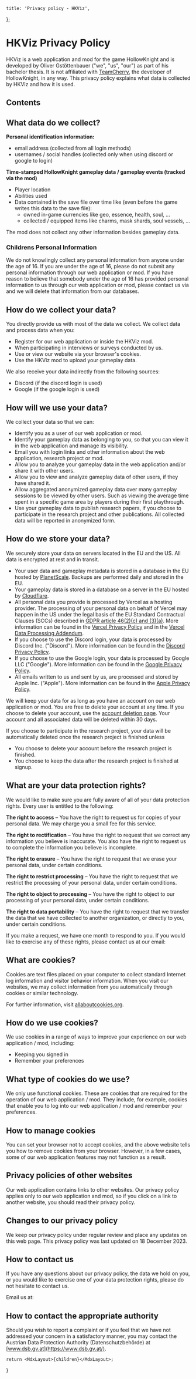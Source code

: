 
    title: 'Privacy policy - HKViz',
};

# HKViz Privacy Policy

HKViz is a web application and mod for the game HollowKnight and is developed by Oliver Gstöttenbauer ("we", "us", "our") as part of his bachelor thesis.
It is not affiliated with [TeamCherry](https://www.teamcherry.com.au/), the developer of HollowKnight, in any way. This privacy policy explains what data is collected by HKViz and how it is used.

## Contents

## What data do we collect?

**Personal identification information:**

-   email address (collected from all login methods)
-   usernames / social handles (collected only when using discord or google to login)

**Time-stamped HollowKnight gameplay data / gameplay events (tracked via the mod)**

-   Player location
-   Abilities used
-   Data contained in the save file over time like (even before the game writes this data to the save file):
    -   owned in-game currencies like geo, essence, health, soul, ...
    -   collected / equipped items like charms, mask shards, soul vessels, ...

The mod does not collect any other information besides gameplay data.

### Childrens Personal Information

We do not knowlingly collect any personal information from anyone under the age of 16.
If you are under the age of 16, please do not submit any personal information through our web application or mod.
If you have reason to believe that somebody under the age of 16 has provided personal information to us through our web application or mod,
please contact us via <MailLinkUnstyled /> and we will delete that information from our databases.

## How do we collect your data?

You directly provide us with most of the data we collect. We collect data and process data when you:

-   Register for our web application or inside the HKViz mod.
-   When participating in interviews or surveys conducted by us.
-   Use or view our website via your browser's cookies.
-   Use the HKViz mod to upload your gameplay data.

We also receive your data indirectly from the following sources:

-   Discord (if the discord login is used)
-   Google (if the google login is used)

## How will we use your data?

We collect your data so that we can:

-   Identify you as a user of our web application or mod.
-   Identify your gameplay data as belonging to you, so that you can view it in the web application and manage its visibility.
-   Email you with login links and other information about the web application, research project or mod.
-   Allow you to analyze your gameplay data in the web application and/or share it with other users.
-   Allow you to view and analyze gameplay data of other users, if they have shared it.
-   Allow aggregated anonymized gameplay data over many gameplay sessions to be viewed by other users.
    Such as viewing the average time spent in a specific game area by players during their first playthrough.
-   Use your gameplay data to publish research papers, if you choose to participate in the research project and other publications.
    All collected data will be reported in anonymized form.

## How do we store your data?

We securely store your data on servers located in the EU and the US. All data is encrypted at rest and in transit.

-   Your user data and gameplay metadata is stored in a database in the EU hosted by [PlanetScale](https://planetscale.com/).
    Backups are performed daily and stored in the EU.
-   Your gameplay data is stored in a database on a server in the EU hosted by [Cloudflare](https://www.cloudflare.com/).
-   All personal data you provide is processed by Vercel as a hosting provider. The processing of your personal data on behalf of Vercel
    may happen in the US under the legal basis of the EU Standard Contractual Clauses (SCCs) described in [GDPR article 46(2)(c) and (3)(a)](https://gdpr.eu/article-46-appropriate-safeguards-personal-data-transfers/).
    More information can be found in the [Vercel Privacy Policy](https://vercel.com/legal/privacy-policy)
    and in the [Vercel Data Processing Addendum](https://vercel.com/legal/dpa).
-   If you choose to use the Discord login, your data is processed by Discord Inc. ("Discord").
    More information can be found in the [Discord Privacy Policy](https://discord.com/privacy).
-   If you choose to use the Google login, your data is processed by Google LLC ("Google").
    More information can be found in the [Google Privacy Policy](https://policies.google.com/privacy).
-   All emails written to us and sent by us, are processed and stored by Apple Inc. ("Apple").
    More information can be found in the [Apple Privacy Policy](https://www.apple.com/legal/privacy/en-ww/).

We will keep your data for as long as you have an account on our web application or mod.
You are free to delete your account at any time.
If you choose to delete your account, use the [account deletion page](/settings/account-deletion).
Your account and all associated data will be deleted within 30 days.

If you choose to participate in the research project, your data will be automatically deleted once the research project is finished unless

-   You choose to delete your account before the research project is finished.
-   You choose to keep the data after the research project is finished at signup.

## What are your data protection rights?

We would like to make sure you are fully aware of all of your data protection rights. Every user is entitled to the following:

**The right to access** – You have the right to request us for copies of your personal data. We may charge you a small fee for this service.

**The right to rectification** – You have the right to request that we correct any information you believe is inaccurate. You also have the right to request us to complete the information you believe is incomplete.

**The right to erasure** – You have the right to request that we erase your personal data, under certain conditions.

**The right to restrict processing** – You have the right to request that we restrict the processing of your personal data, under certain conditions.

**The right to object to processing** – You have the right to object to our processing of your personal data, under certain conditions.

**The right to data portability** – You have the right to request that we transfer the data that we have collected to another organization, or directly to you, under certain conditions.

If you make a request, we have one month to respond to you. If you would like to exercise any of these rights, please contact us at our email: <MailLinkUnstyled />

## What are cookies?

Cookies are text files placed on your computer to collect standard Internet log information and visitor behavior information. When you visit our websites, we may collect information from you automatically through cookies or similar technology.

For further information, visit [allaboutcookies.org](allaboutcookies.org).

## How do we use cookies?

We use cookies in a range of ways to improve your experience on our web application / mod, including:

-   Keeping you signed in
-   Remember your preferences

## What type of cookies do we use?

We only use functional cookies. These are cookies that are required for the operation of our web application / mod. They include, for example, cookies that enable you to log into our web application / mod and remember your preferences.

## How to manage cookies

You can set your browser not to accept cookies, and the above website tells you how to remove cookies from your browser. However, in a few cases, some of our web application features may not function as a result.

## Privacy policies of other websites

Our web application contains links to other websites. Our privacy policy applies only to our web application and mod, so if you click on a link to another website, you should read their privacy policy.

## Changes to our privacy policy

We keep our privacy policy under regular review and place any updates on this web page. This privacy policy was last updated on 18 December 2023.

## How to contact us

If you have any questions about our privacy policy, the data we hold on you, or you would like to exercise one of your data protection rights, please do not hesitate to contact us.

Email us at: <MailLinkUnstyled />

## How to contact the appropriate authority

Should you wish to report a complaint or if you feel that we have not addressed your concern in a satisfactory manner, you may contact the Austrian Data Protection Authority (Datenschutzbehörde) at [www.dsb.gv.at](https://www.dsb.gv.at/).

    return <MdxLayout>{children}</MdxLayout>;
}
